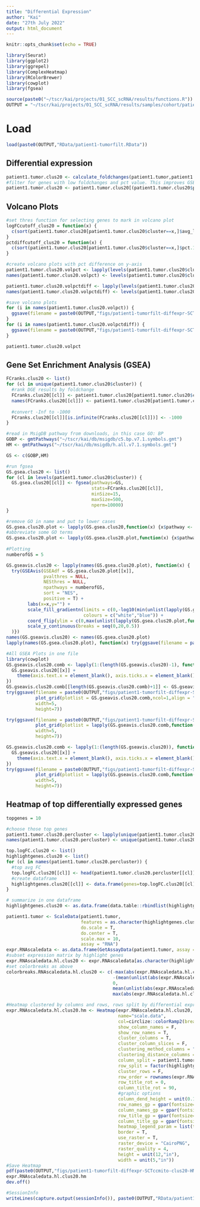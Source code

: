 ---
title: "Differential Expression"
author: "Kai"
date: "27th July 2022"
output: html_document
---

```{r setup, include=FALSE}
knitr::opts_chunk$set(echo = TRUE)
```

```{r}
library(Seurat)
library(ggplot2)
library(ggrepel)
library(ComplexHeatmap)
library(RColorBrewer)
library(cowplot)
library(fgsea)

source(paste0("~/tscr/kai/projects/01_SCC_scRNA/results/functions.R"))
OUTPUT = "~/tscr/kai/projects/01_SCC_scRNA/results/samples/cohort/patient1/"
```

# Load 

```{r}
load(paste0(OUTPUT,"RData/patient1-tumorfilt.RData"))
```

## Differential expression

```{r}
patient1.tumor.clus20 <- calculate_foldchanges(patient1.tumor,patient1.tumor$seurat_clusters_tumorfilt_SCTccmito_PCA)
#filter for genes with low foldchanges and pct value. This improves GSEA analysis because genes suffering from high dropout (i.e., lowly expressed and low signal) are not considered for ranking, while most up/downregulated genes are still preserved. These are also default values used for "FindAllMarkers" function
patient1.tumor.clus20 <- patient1.tumor.clus20[(patient1.tumor.clus20$pct.1 > 0.1 | patient1.tumor.clus20$pct.2 > 0.1) & abs(patient1.tumor.clus20$avg_log2FC)>0.25,]
```

## Volcano Plots 

```{r}
#set thres function for selecting genes to mark in volcano plot
logFCcutoff_clus20 = function(x) {
  c(sort(patient1.tumor.clus20[patient1.tumor.clus20$cluster==x,]$avg_log2FC, decreasing = T)[11])
}
pctdiffcutoff_clus20 = function(x) {
  c(sort(patient1.tumor.clus20[patient1.tumor.clus20$cluster==x,]$pct.1 - patient1.tumor.clus20[patient1.tumor.clus20$cluster==x,]$pct.2, decreasing = T)[21])
}

#create volcano plots with pct difference on y-axis
patient1.tumor.clus20.volpct <- lapply(levels(patient1.tumor.clus20$cluster), function(x) ggvolcano(patient1.tumor.clus20[patient1.tumor.clus20$cluster==x,],logFCcutoff_clus20(x),onlypos = T,pctdiff = F) + ggtitle(x))
names(patient1.tumor.clus20.volpct) <- levels(patient1.tumor.clus20$cluster)

patient1.tumor.clus20.volpctdiff <- lapply(levels(patient1.tumor.clus20$cluster), function(x) ggvolcano(patient1.tumor.clus20[patient1.tumor.clus20$cluster==x,],pctdiffcutoff_clus20(x),onlypos = T,pctdiff = T) + ggtitle(x))
names(patient1.tumor.clus20.volpctdiff) <- levels(patient1.tumor.clus20$cluster)

#save volcano plots
for (i in names(patient1.tumor.clus20.volpct)) {
  ggsave(filename = paste0(OUTPUT,"figs/patient1-tumorfilt-diffexpr-SCTccmito-clus20-volcanopct-",i,".svg"),patient1.tumor.clus20.volpct[[i]])
}
for (i in names(patient1.tumor.clus20.volpctdiff)) {
  ggsave(filename = paste0(OUTPUT,"figs/patient1-tumorfilt-diffexpr-SCTccmito-clus20-volcanopctdiff-",i,".svg"),patient1.tumor.clus20.volpctdiff[[i]])
}

patient1.tumor.clus20.volpct
```

## Gene Set Enrichment Analysis (GSEA)

```{r}
FCranks.clus20 <- list()
for (cl in unique(patient1.tumor.clus20$cluster)) {
  #rank DGE results by foldchange
  FCranks.clus20[[cl]] <- patient1.tumor.clus20[patient1.tumor.clus20$cluster==cl,]$avg_log2FC
  names(FCranks.clus20[[cl]]) <- patient1.tumor.clus20[patient1.tumor.clus20$cluster==cl,]$gene
  
  #convert -Inf to -1000
  FCranks.clus20[[cl]][is.infinite(FCranks.clus20[[cl]])] <- -1000
}

#read in MsigDB pathway from downloads, in this case GO: BP
GOBP <- gmtPathways("~/tscr/kai/db/msigdb/c5.bp.v7.1.symbols.gmt")
HM <- gmtPathways("~/tscr/kai/db/msigdb/h.all.v7.1.symbols.gmt")

GS <- c(GOBP,HM)

#run fgsea
GS.gsea.clus20 <- list()
for (cl in levels(patient1.tumor.clus20$cluster)) {
  GS.gsea.clus20[[cl]] <- fgsea(pathways=GS,
                                stats=FCranks.clus20[[cl]],
                                minSize=15,
                                maxSize=500,
                                nperm=10000)
}

#remove GO in name and put to lower cases
GS.gsea.clus20.plot <- lapply(GS.gsea.clus20,function(x) {x$pathway <- gsub("_"," ",tolower(sub("GO_","",x$pathway))); x})
#abbreviate some GO terms
GS.gsea.clus20.plot <- lapply(GS.gsea.clus20.plot,function(x) {x$pathway <- gsub("endoplasmic reticulum","ER",
                                                                                 gsub("nonsense mediated decay","NMD",x$pathway)); x})
#Plotting
numberofGS = 5

GS.gseavis.clus20 <- lapply(names(GS.gsea.clus20.plot), function(x) {
  try(GSEAvis(GSEAdf = GS.gsea.clus20.plot[[x]],
              pvalthres = NULL,
              NESthres = NULL,
              npathways = numberofGS,
              sort = "NES",
              positive = T) +
        labs(x=x,y="") +
        scale_fill_gradientn(limits = c(0,-log10(min(unlist(lapply(GS.gsea.clus20.plot,function(x) {y <- x[x$NES>0,]; y[order(y$NES,decreasing = T),]$padj[1:numberofGS]}))))),
                             colours = c("white","blue")) +
        coord_flip(ylim = c(0,max(unlist(lapply(GS.gsea.clus20.plot,function(x) {y <- x[x$NES>0,]; y[order(y$NES,decreasing = T),]$NES[1:numberofGS]}))))) +
        scale_y_continuous(breaks = seq(0,20,0.5))
  )}) 
names(GS.gseavis.clus20) <- names(GS.gsea.clus20.plot)
lapply(names(GS.gsea.clus20.plot), function(x) try(ggsave(filename = paste0(OUTPUT,"figs/patient1-tumorfilt-diffexpr-SCTccmito-clus20-GS-top",numberofGS,"byNES-",x,".svg"),GS.gseavis.clus20[[x]],width=10, height=5)))

#All GSEA Plots in one file
library(cowplot)
GS.gseavis.clus20.comb <- lapply(1:(length(GS.gseavis.clus20)-1), function(x) {
  GS.gseavis.clus20[[x]] + 
    theme(axis.text.x = element_blank(), axis.ticks.x = element_blank(), axis.title.x = element_blank())
})
GS.gseavis.clus20.comb[[length(GS.gseavis.clus20.comb)+1]] <- GS.gseavis.clus20[[length(GS.gseavis.clus20)]]
try(ggsave(filename = paste0(OUTPUT,"figs/patient1-tumorfilt-diffexpr-SCTccmito-clus20-GS-top",numberofGS,"byNES-all.svg"),
           plot_grid(plotlist = GS.gseavis.clus20.comb,ncol=1,align = "v",labels=NULL),
           width=5, 
           height=7))

try(ggsave(filename = paste0(OUTPUT,"figs/patient1-tumorfilt-diffexpr-SCTccmito-clus20-GS-top",numberofGS,"byNES-all-noleg.svg"),
           plot_grid(plotlist = lapply(GS.gseavis.clus20.comb,function(x) x + theme(legend.position = "none")),ncol=1,align = "v",labels=NULL),
           width=5, 
           height=7))

GS.gseavis.clus20.comb <- lapply(1:(length(GS.gseavis.clus20)), function(x) {
  GS.gseavis.clus20[[x]] + 
    theme(axis.text.x = element_blank(), axis.ticks.x = element_blank(), axis.title.x = element_blank())
})
try(ggsave(filename = paste0(OUTPUT,"figs/patient1-tumorfilt-diffexpr-SCTccmito-clus20-GS-top",numberofGS,"byNES-all-nolegaxis.svg"),
           plot_grid(plotlist = lapply(GS.gseavis.clus20.comb,function(x) x + theme(legend.position = "none")),ncol=1,align = "v",labels=NULL),
           width=5, 
           height=7))
```

## Heatmap of top differentially expressed genes

```{r}
topgenes = 10

#choose those top genes
patient1.tumor.clus20.percluster <- lapply(unique(patient1.tumor.clus20$cluster), function(x) patient1.tumor.clus20[patient1.tumor.clus20$cluster==x,])
names(patient1.tumor.clus20.percluster) <- unique(patient1.tumor.clus20$cluster)

top.logFC.clus20 <- list()
highlightgenes.clus20 <- list()
for (cl in names(patient1.tumor.clus20.percluster)) {
  #top avg FC
  top.logFC.clus20[[cl]] <- head(patient1.tumor.clus20.percluster[[cl]][order(patient1.tumor.clus20.percluster[[cl]]$avg_log2FC,decreasing = T),]$gene, n=topgenes)
  #create dataframe
  highlightgenes.clus20[[cl]] <- data.frame(genes=top.logFC.clus20[[cl]], state=cl)
}

# summarize in one dataframe
highlightgenes.clus20 <- as.data.frame(data.table::rbindlist(highlightgenes.clus20))

patient1.tumor <- ScaleData(patient1.tumor,
                            features = as.character(highlightgenes.clus20$genes),
                            do.scale = T,
                            do.center = T,
                            scale.max = 10,
                            assay = "RNA")
expr.RNAscaledata <- as.data.frame(GetAssayData(patient1.tumor, assay = "RNA", slot = "scale.data"))
#subset expression matrix by highlight genes
expr.RNAscaledata.hl.clus20 <- expr.RNAscaledata[as.character(highlightgenes.clus20$genes),]
#set colorbreaks as above
colorbreaks.RNAscaledata.hl.clus20 <- c(-max(abs(expr.RNAscaledata.hl.clus20)),
                                        -(mean(unlist(abs(expr.RNAscaledata.hl.clus20))[unlist(abs(expr.RNAscaledata.hl.clus20))!=0]) + 2*sd(unlist(abs(expr.RNAscaledata.hl.clus20))[unlist(abs(expr.RNAscaledata.hl.clus20))!=0])),
                                        0,
                                        mean(unlist(abs(expr.RNAscaledata.hl.clus20))[unlist(abs(expr.RNAscaledata.hl.clus20))!=0]) + 2*sd(unlist(abs(expr.RNAscaledata.hl.clus20))[unlist(abs(expr.RNAscaledata.hl.clus20))!=0]),
                                        max(abs(expr.RNAscaledata.hl.clus20)))

#Heatmap clustered by columns and rows, rows split by differential expression of certain cluster
expr.RNAscaledata.hl.clus20.hm <- Heatmap(expr.RNAscaledata.hl.clus20,
                                          name="scale.data",
                                          col=circlize::colorRamp2(breaks=colorbreaks.RNAscaledata.hl.clus20, colors = c("red","purple", "black", "yellow","white")),
                                          show_column_names = F,
                                          show_row_names = T,
                                          cluster_columns = T,
                                          cluster_column_slices = F,
                                          clustering_method_columns = "ward.D2",
                                          clustering_distance_columns = "euclidean",
                                          column_split = patient1.tumor$seurat_clusters_tumorfilt_SCTccmito_PCA,
                                          row_split = factor(highlightgenes.clus20$state, levels = levels(patient1.tumor$seurat_clusters_tumorfilt_SCTccmito_PCA)),
                                          cluster_rows = F, 
                                          row_order = rownames(expr.RNAscaledata.hl.clus20),
                                          row_title_rot = 0,
                                          column_title_rot = 90,
                                          #graphic options
                                          column_dend_height = unit(0.1,"in"),
                                          row_names_gp = gpar(fontsize=7),
                                          column_names_gp = gpar(fontsize=11),
                                          row_title_gp = gpar(fontsize=11),
                                          column_title_gp = gpar(fontsize=11),
                                          heatmap_legend_param = list(title_gp = gpar(fontsize=11), labels_gp = gpar(fontsize=11)),
                                          border = T,
                                          use_raster = T,
                                          raster_device = "CairoPNG",
                                          raster_quality = 4,
                                          height = unit(12,"in"),
                                          width = unit(5,"in"))
#Save Heatmap
pdf(paste0(OUTPUT,"figs/patient1-tumorfilt-diffexpr-SCTccmito-clus20-HM-RNAscaledata-top",as.character(topgenes),".pdf"), width=20, height=20)
expr.RNAscaledata.hl.clus20.hm
dev.off()
```

```{r}
#SessionInfo
writeLines(capture.output(sessionInfo()), paste0(OUTPUT,"RData/patient1-tumorfilt-diffexpr-clus20-sessionInfo.txt"))
```
